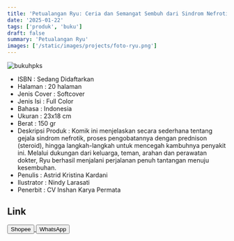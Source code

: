 ```yaml
---
title: 'Petualangan Ryu: Ceria dan Semangat Sembuh dari Sindrom Nefrotik'
date: '2025-01-22'
tags: ['produk', 'buku']
draft: false
summary: 'Petualangan Ryu'
images: ['/static/images/projects/foto-ryu.png']
---
```


![bukuhpks](/static/images/foto-ryu.png)

- ISBN : Sedang Didaftarkan
- Halaman : 20 halaman
- Jenis Cover : Softcover
- Jenis Isi : Full Color
- Bahasa : Indonesia
- Ukuran : 23x18 cm
- Berat : 150 gr
- Deskripsi Produk : Komik ini menjelaskan secara sederhana tentang gejala sindrom nefrotik, proses pengobatannya dengan prednison (steroid), hingga langkah-langkah untuk mencegah kambuhnya penyakit ini. Melalui dukungan dari keluarga, teman, arahan dan perawatan dokter, Ryu berhasil menjalani perjalanan penuh tantangan menuju kesembuhan.
- Penulis : Astrid Kristina Kardani
- Ilustrator : Nindy Larasati
- Penerbit : CV Inshan Karya Permata

## Link

<div>
<a
  href="https://s.shopee.co.id/7zxDbxrPlV?share_channel_code=1"
  target="_blank"
>
  <button className="btn-shopee">Shopee</button>
</a>

  <a href="https://wa.me/6281567891021" target="_blank">
    <button className="btn-wa">WhatsApp</button>
  </a>
</div>
